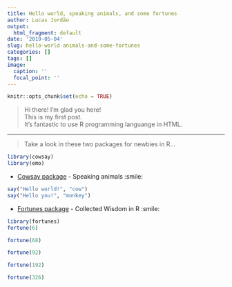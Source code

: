 ```yaml
---
title: Hello world, speaking animals, and some fortunes
author: Lucas Jordão
output:
  html_fragment: default
date: '2019-05-04'
slug: hello-world-animals-and-some-fortunes
categories: []
tags: []
image:
  caption: ''
  focal_point: ''
---
```

```r
knitr::opts_chunk$set(echo = TRUE)
```

> Hi there! I'm glad you here!  
> This is my first post.  
> It's fantastic to use R programming languange in HTML.  

---

> Take a look in these two packages for newbies in R...  

```r
library(cowsay)
library(emo)
```

* [Cowsay package](https://cran.r-project.org/web/packages/cowsay/vignettes/cowsay_tutorial.html) - Speaking animals :smile:
```r
say("Hello world!", "cow")
say("Hello you!", "monkey")
```

* [Fortunes package](https://cran.r-project.org/web/packages/fortunes/vignettes/fortunes.pdf) - Collected Wisdom in R :smile:
```r
library(fortunes)
fortune(6)

fortune(68)

fortune(92)

fortune(192)

fortune(326)
```